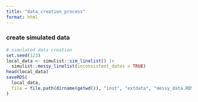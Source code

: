 ```yaml
---
title: "data_creation_process"
format: html
---
```


### create simulated data

```r
# simulated data creation
set.seed(123)
local_data <- simulist::sim_linelist() |>
  simulist::messy_linelist(inconsistent_dates = TRUE)
head(local_data)
saveRDS(
  local_data,
  file = file.path(dirname(getwd()), "inst", "extdata", "messy_data.RDS")
)
```

